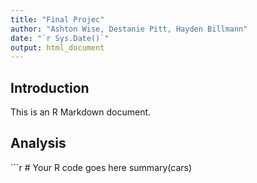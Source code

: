 ```yaml
---
title: "Final Projec"
author: "Ashton Wise, Destanie Pitt, Hayden Billmann"
date: "`r Sys.Date()`"
output: html_document
---
```


## Introduction

This is an R Markdown document.

## Analysis

```r
# Your R code goes here
summary(cars)
